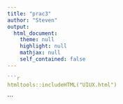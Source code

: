 ```yaml
---
title: "prac3"
author: "Steven"
output: 
  html_document:
    theme: null
    highlight: null
    mathjax: null
    self_contained: false
---
```


```r
```r
htmltools::includeHTML("UIUX.html")
```
```

